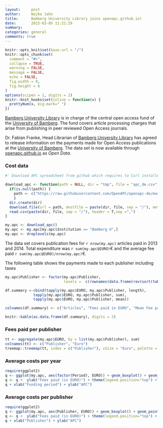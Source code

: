 ```yaml
---
layout:     post
author:		Najko Jahn
title:      Bamberg University Library joins openapc.github.io!
date:       2015-03-05 11:21:29
summary:    
categories: general
comments: true
---
```


```r

knitr::opts_knit$set(base.url = "/")
knitr::opts_chunk$set(
  comment = "#>",
  collapse = TRUE,
  warning = FALSE, 
  message = FALSE,
  echo = FALSE,
  fig.width = 9,
  fig.height = 6
)
options(scipen = 1, digits = 2)
knitr::knit_hooks$set(inline = function(x) {
  prettyNum(x, big.mark=" ")
})
```

[Bamberg University Library](http://www.uni-bamberg.de/en/ub/) is in charge of the central open access fund of the [University of Bamberg](http://www.uni-bamberg.de/en/ub/publishing/open-access-publishing/open-access-funds/). The fund covers article processing charges that arise from publishing in peer reviewed Open Access journals.

Dr. Fabian Franke, Head Librarian of [Bamberg University Library](http://www.uni-bamberg.de/en/ub/) has agreed to release information on the payments made for Open Access publications at the [University of Bamberg](http://www.uni-bamberg.de/en). The data set is now available through [openapc.github.io]() as *Open Data*. 

### Cost data

```r
#' Download APC spreadsheet from github which requires to Curl installed

download_apc <- function(path = NULL, dir = "tmp", file = "apc_de.csv"){
  if(is.null(path)) {
    path <- c("https://raw.githubusercontent.com/OpenAPC/openapc-de/master/data/apc_de.csv")
    } 
  dir.create(dir) 
  download.file(url = path, destfile = paste(dir, file, sep = "/"), method = "curl")
  read.csv(paste(dir, file, sep = "/"), header = T,sep =",")
}

my.apc <- download_apc()
my.apc <- my.apc[my.apc$Institution == "Bamberg U",]
my.apc <- droplevels(my.apc)
```


The data set covers publication fees for `r nrow(my.apc)` articles paid in 2013 and 2014. Total expenditure was `r sum(my.apc$EURO)`€ and the average fee paid `r sum(my.apc$EURO)/nrow(my.apc)`€.

The following table shows the payments made to each publisher including taxes

```r
my.apc$Publisher <- factor(my.apc$Publisher, 
                           levels =  c(rownames(data.frame(rev(sort(table(my.apc$Publisher)))))))

df.summary <-cbind(tapply(my.apc$EURO, my.apc$Publisher, length),
             tapply(my.apc$EURO, my.apc$Publisher, sum),
             tapply(my.apc$EURO, my.apc$Publisher, mean))

colnames(df.summary) <- c("Articles", "Fees paid in EURO", "Mean Fee paid")

knitr::kable(as.data.frame(df.summary), digits = 2)
```

### Fees paid per publisher

```r
tt <- aggregate(my.apc$EURO, by = list(my.apc$Publisher), sum)
colnames(tt) <- c("Publisher", "Euro")
treemap::treemap(tt, index = c("Publisher"), vSize = "Euro", palette = "Paired")
```

###  Average costs per year

```r
require(ggplot2)
q <- ggplot(my.apc, aes(factor(Period), EURO)) + geom_boxplot() + geom_point()
q <- q +  ylab("Fees paid (in EURO)") + theme(legend.position="top") + theme_bw(base_size = 18)
q + xlab("Funding period") + ylab("APC")
```

###  Average costs per publisher

```r
require(ggplot2)
q <- ggplot(my.apc, aes(Publisher, EURO)) + geom_boxplot() + geom_point()
q <- q +  ylab("Fees paid (in EURO)") + theme(legend.position="top") + theme_bw(base_size = 18) + coord_flip()
q + xlab("Publisher") + ylab("APC")
```
